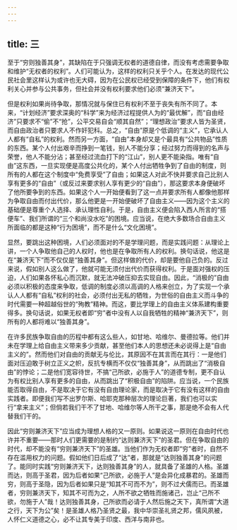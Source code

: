 ```yaml
---
---
---
```

title: 三
---




至于“穷则独善其身”，其缺陷在于只强调无权者的道德自律，而没有考虑需要争取和维护“无权者的权利”。人们可能认为，这样的权利只关乎个人。在发达的现代公民社会里这样认为或许也无大碍，因为在公民权已经受到保障的条件下，他们有权利关心并参与公共事务，但社会并没有权利要求他们必须“兼济天下”。

但是权利如果尚待争取，那情况就与保住已有权利不至于丧失有所不同了。本来，“计划经济”要求深奥的“科学”来为经济过程提供人为的“最优解”，而“自由经济”只要求不“偷”不“抢”，公平交易自会“顺其自然”；“理想政治”要求人皆为圣贤，而自由政治者只要求人不作奸犯科。总之，“自由”原是个低调的“主义”，它承认人人都有“自私”的权利。然而另一方面，“自由”本身却又是个最具有“公共物品”性质的东西。某个人付出艰辛而挣到一笔钱，别人不能分享；经过努力而得到的名声与荣誉，他人不能分沾；甚至经过流血打下的“江山”，别人更不能染指。唯有“自由”这东西，一旦实现便是高度公共化的，某个人付出牺牲争到了自由的制度，则所有的人都在这个制度中“免费享受”了自由；如果这人对此不快并要求自己比别人享有更多的“自由”（或反过来要求别人享有更少的“自由”），那这要求本身便破坏了他所要争到的东西。如果这个人一开始便看到了这一点并要求所有人都像他那样为争取自由而付出代价，那么他更是一开始便破坏了自由主义——因为这个主义的基础便是尊重个人选择、承认理性自利。于是，自由主义便会陷入西人所言的“搭便车”、我们所谓的“三个和尚没水吃”的困境。应当说，在绝大多数场合自由主义所面临的都是这种“行为困境”，而不是什么“文化困境”。

显然，要跳出这种困境，人们必须面对的不是学理问题，而是实践问题：从理论上讲，一个人争取他自己的人权时，他也是在争取所有人的权利。换句话说，他这是在“兼济天下”而不仅仅是“独善其身”。但这样做的代价，却是要他自己负的。反过来说，假如别人这么做了，他就可能无须付出代价而获得权利。于是面对强权的压迫，人们如果各怀私心而沉默，就无法冲破压抑去实现自由。因此，“消极的”自由必须以积极的态度来争取，低调的制度必须以高调的人格来创立，为了实现一个承认人人都有“自私”权利的社会，必须付出无私的牺牲，为世俗的自由主义而斗争的时代需要一种超越俗世的“殉教”精神。而这，要比学理上的自由主义体系建构重要得多。换句话说，如果无权者即“穷”者中没有人以自我牺牲的精神“兼济天下”，则所有的人都将难以“独善其身”。

在许多民族争取自由的历程中都有这么些人，如甘地、哈维尔、曼德拉等。他们并未在学理上给自由主义带来多少贡献，甚至他们本人的思想还未必说得上是“自由主义的”。然而他们对自由的贡献无与伦比，其原因不在其言而在其行：一是他们面对压迫敢于树立正义之帜，反抗专横而不仅仅“独善其身”，从而跳出了“消极自由”的悖论；二是他们宽容待世，不搞“己所欲，必施于人”的道德专制，更不自认为有权比别人享有更多的自由，从而跳出了“积极自由”的陷阱。应当说，一个民族能否取得自由，不是取决于它有没有自由理论家，而是取决于它有没有这样的自由实践者。即便我们写不出罗尔斯、哈耶克那种层次的理论巨著，我们也可以实行“拿来主义”；但倘若我们干不了甘地、哈维尔等人所干之事，那是绝不会有人代替我们干的。

因此“穷则兼济天下”应当成为理想人格的又一原则。如果说这一原则在自由时代也许并不重要——那时人们更需要的是制约“达则兼济天下”的圣君。但在争取自由的时代，却不能没有“穷则兼济天下”的圣雄。当他们作为无权者即“穷”者时，自然不存在滥用权力的问题。假如他们日后成了“达”者，那就是“达则独善其身”的问题了。能同时实践“穷则兼济天下，达则独善其身”的人，就具备了圣雄的人格。圣雄而达，则高于圣君，因为后者如果“己所欲，必施于人”是会异化成暴君的。圣雄而穷，则高于圣隐，因为后者如果只是“知其不可而不为”，则不过犬儒而已。而圣雄者，穷则兼济天下，知其不可而为之，人所不欲之牺牲而施诸己，岂止“己所不欲，勿施于人”哉！达则独善其身，己所欲而必请于人然后施之天下，真所谓“大道之行，天下为公”矣！是圣雄人格乃圣贤之最，我中华崇圣礼贤之邦，儒风夙被，人怀仁义道德之心，必不让其专美于印度、西洋与南非也。